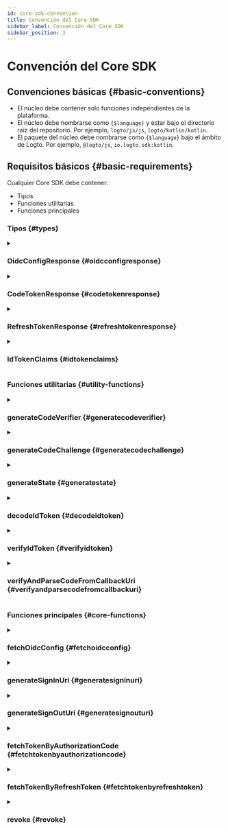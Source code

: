 ```yaml
---
id: core-sdk-convention
title: Convención del Core SDK
sidebar_label: Convención del Core SDK
sidebar_position: 3
---
```


# Convención del Core SDK

## Convenciones básicas \{#basic-conventions}

- El núcleo debe contener solo funciones independientes de la plataforma.
- El núcleo debe nombrarse como `{$language}` y estar bajo el directorio raíz del repositorio. Por ejemplo, `logto/js/js`, `logto/kotlin/kotlin`.
- El paquete del núcleo debe nombrarse como `{$language}` bajo el ámbito de Logto. Por ejemplo, `@logto/js`, `io.logto.sdk:kotlin`.

## Requisitos básicos \{#basic-requirements}

Cualquier Core SDK debe contener:

- Tipos
- Funciones utilitarias
- Funciones principales

### Tipos \{#types}

<details>
  <summary>

### OidcConfigResponse \{#oidcconfigresponse}

</summary>

La configuración del proveedor de identidad, que se puede obtener a través de la API `/oidc/.well-known/openid-configuration`.

**Propiedades**

| Nombre                | Tipo     |
| --------------------- | -------- |
| authorizationEndpoint | `string` |
| tokenEndpoint         | `string` |
| endSessionEndpoint    | `string` |
| revocationEndpoint    | `string` |
| jwksUri               | `string` |
| issuer                | `string` |

</details>

<details>
  <summary>

### CodeTokenResponse \{#codetokenresponse}

</summary>

Los datos de respuesta de `/oidc/token` (por código de autorización).

**Propiedades**

| Nombre       | Tipo     | Requerido |
| ------------ | -------- | --------- |
| accessToken  | `string` | ✅        |
| refreshToken | `string` |           |
| idToken      | `string` | ✅        |
| scope        | `string` | ✅        |
| expiresIn    | `number` | ✅        |

</details>

<details>
  <summary>

### RefreshTokenResponse \{#refreshtokenresponse}

</summary>

Los datos de respuesta de `/oidc/token` (por token de actualización) al refrescar tokens mediante un token de actualización.

**Propiedades**

| Nombre       | Tipo     | Requerido |
| ------------ | -------- | --------- |
| accessToken  | `string` | ✅        |
| refreshToken | `string` | ✅        |
| idToken      | `string` |           |
| scope        | `string` | ✅        |
| expiresIn    | `number` | ✅        |

</details>

<details>
  <summary>

### IdTokenClaims \{#idtokenclaims}

</summary>

Reclamos llevados por el token de ID.

**Propiedades**

| Nombre   | Tipo     | Requerido |
| -------- | -------- | --------- |
| sub      | `string` | ✅        |
| aud      | `string` | ✅        |
| exp      | `number` | ✅        |
| iat      | `number` | ✅        |
| iss      | `string` | ✅        |
| atHash   | `string` |           |
| username | `string` |           |
| name     | `string` |           |
| avatar   | `string` |           |

</details>

### Funciones utilitarias \{#utility-functions}

<details>
  <summary>

### generateCodeVerifier \{#generatecodeverifier}

</summary>

Generar un verificador de código.  
La longitud del verificador de código está codificada como 64.  
El valor de retorno DEBE estar encriptado a una cadena en formato base64 segura para URL.

**Referencia**

- [PKCE](https://oauth.net/2/pkce/)

**Parámetros**

Ninguno.

**Tipo de retorno**

`string`

</details>

<details id="generatecodeverifier">
  <summary>

### generateCodeChallenge \{#generatecodechallenge}

</summary>

Generar un desafío de código basado en un verificador de código.  
Este método encripta el verificador de código y devuelve el resultado en un formato Base64 seguro para URL.  
Codificamos el algoritmo de encriptación como `SHA-256` en Logto V1.

**Referencia**

- [PKCE](https://oauth.net/2/pkce/)

**Parámetros**

| Nombre       | Tipo     | Notas                             |
| ------------ | -------- | --------------------------------- |
| codeVerifier | `string` | Generado por generateCodeVerifier |

**Tipo de retorno**

`string`

</details>

<details>
  <summary>

### generateState \{#generatestate}

</summary>

"State" se utiliza para prevenir el ataque CSRF.  
La longitud del "state" está codificada como 64.  
La cadena de resultado que se devolverá DEBE estar encriptada a una cadena en formato base64 segura para URL.

**Referencia**

- [CSRF](https://datatracker.ietf.org/doc/html/rfc6749#section-10.12)

**Parámetros**

Ninguno.

**Tipo de retorno**

`string`

</details>

<details>
  <summary>

### decodeIdToken \{#decodeidtoken}

</summary>

Decodificar un Token de ID sin verificación secreta.  
Devuelve un `IdTokenClaims` que lleva todos los reclamos del token en la sección de carga útil.

**Parámetros**

| Nombre | Tipo     |
| ------ | -------- |
| token  | `string` |

**Tipo de retorno**

`IdTokenClaims`

**Lanza**

- El `token` no es un JWT válido.

</details>

<details>
  <summary>

### verifyIdToken \{#verifyidtoken}

</summary>

Verificar si un Token de ID es legal.

**Verificar clave de firma**

OIDC admite el JSON Web Key Set.
Esta función acepta un objeto `JsonWebKeySet` de una biblioteca de terceros (jose) para la verificación.

```json
// Ejemplo de JsonWebKeySet
{
  "keys": [
    {
      "kty": "RSA",
      "use": "sig",
      "kid": "xxxx",
      "e": "xxxx",
      "n": "xxxx"
    }
  ]
}
```

**Verificar reclamos**

- Verificar que el `iss` en el Token de ID coincida con el emisor de este token.
- Verificar que el reclamo `aud` (audiencia) sea igual al ID del cliente.
- Verificar que el tiempo actual sea antes del tiempo de expiración.
- Verificar que el tiempo de emisión (`iat`) no sea más de +/- 1 minuto respecto al tiempo actual.

**Referencia**

- [OpenID connect core - Validación del Token de ID](https://openid.net/specs/openid-connect-core-1_0.html#IDTokenValidation)

**Parámetros**

| Nombre   | Tipo            |
| -------- | --------------- |
| idToken  | `string`        |
| clientId | `string`        |
| issuer   | `string`        |
| jwks     | `JsonWebKeySet` |

**Tipo de retorno**

`void`

**Lanza**

- Fallo en la verificación de la clave de firma
- Fallo en la verificación de reclamos

</details>

<details>
  <summary>

### verifyAndParseCodeFromCallbackUri \{#verifyandparsecodefromcallbackuri}

</summary>

Verificar que el callbackUri de inicio de sesión sea legal y devolver el `code` extraído de callbackUri.

**Verificar URI de Callback**

- Verificar que el `callbackUri` comience con `redirectUri`
- Verificar que no haya `error` en el `callbackUri` (Consultar [Respuesta de Error](https://datatracker.ietf.org/doc/html/rfc6749#section-4.1.2.1) en el URI de redirección).
- Verificar que el `callbackUri` contenga `state`, que debe ser igual al valor `state` que especificaste en `generateSignInUri`.
- Verificar que el `callbackUri` contenga el valor del parámetro `code`, que usarás al solicitar a `/oidc/token` (por token de actualización).

**Parámetros**

| Nombre      | Tipo     |
| ----------- | -------- |
| callbackUri | `string` |
| redirectUri | `string` |
| state       | `string` |

**Tipo de retorno**

`string`

**Lanza**

- Fallos en las verificaciones

</details>

### Funciones principales \{#core-functions}

<details>
  <summary>

### fetchOidcConfig \{#fetchoidcconfig}

</summary>

Devuelve `OidcConfigResponse` solicitando a `/oidc/.well-known/openid-configuration`.

**Parámetros**

| Nombre   | Tipo     | Notas                         |
| -------- | -------- | ----------------------------- |
| endpoint | `string` | El endpoint del servicio OIDC |

**Tipo de retorno**

`OidcConfigResponse`

**Lanza**

- Fallo en la obtención

</details>

<details>
  <summary>

### generateSignInUri \{#generatesigninuri}

</summary>

**Parámetros**

| Nombre                | Tipo       | Requerido | Notas                                                                   |
| --------------------- | ---------- | --------- | ----------------------------------------------------------------------- |
| authorizationEndpoint | `string`   | ✅        |                                                                         |
| clientId              | `string`   | ✅        |                                                                         |
| redirectUri           | `string`   | ✅        |                                                                         |
| codeChallenge         | `string`   | ✅        |                                                                         |
| state                 | `string`   | ✅        |                                                                         |
| scopes                | `string[]` |           | La implementación puede variar según las especificaciones del lenguaje. |
| resources             | `string[]` |           | La implementación puede variar según las especificaciones del lenguaje. |
| prompt                | `string`   |           | Predeterminado: `consent`.                                              |

La URL se generará basada en `authorizationEndpoint` y contendrá los siguientes parámetros de consulta:

**Parámetros de consulta de la URL de inicio de sesión**

| Clave de consulta     | Requerido | Notas                                                                                                               |
| --------------------- | --------- | ------------------------------------------------------------------------------------------------------------------- |
| client_id             | ✅        |                                                                                                                     |
| redirect_uri          | ✅        |                                                                                                                     |
| code_challenge        | ✅        |                                                                                                                     |
| code_challenge_method | ✅        | Codificado como S256.                                                                                               |
| state                 | ✅        |                                                                                                                     |
| scope                 | ✅        | scope siempre contiene openid y offline_access, incluso si el scope de entrada proporciona un valor nulo o vacío.   |
| resource              |           | Podemos agregar resource a uri más de una vez, el backend los convertirá en una lista. e.g. `resource=a&resource=b` |
| response_type         | ✅        | Codificado como code.                                                                                               |
| prompt                | ✅        |                                                                                                                     |

**Tipo de retorno**

`string`

</details>

<details>
  <summary>

### generateSignOutUri \{#generatesignouturi}

</summary>

**Parámetros**

| Nombre                | Tipo     | Requerido |
| --------------------- | -------- | --------- |
| endSessionEndpoint    | `string` | ✅        |
| idToken               | `string` | ✅        |
| postLogoutRedirectUri | `string` |           |

La URL a generar se basará en `endSessionEndpoint` y contendrá los siguientes parámetros de consulta:

**Parámetros de consulta de la URL de cierre de sesión**

| Clave de consulta        | Requerido | Notas                                          |
| ------------------------ | --------- | ---------------------------------------------- |
| id_token_hint            | ✅        | el parámetro `idToken` ingresado               |
| post_logout_redirect_uri |           | el parámetro `postLogoutRedirectUri` ingresado |

**Tipo de retorno**

`string`

</details>

<details>
  <summary>

### fetchTokenByAuthorizationCode \{#fetchtokenbyauthorizationcode}

</summary>

Obtener un token (`CodeTokenResponse`) solicitando a `/oidc/token` (por código de autorización).

**Parámetros**

| Nombre        | Tipo     | Requerido |
| ------------- | -------- | --------- |
| tokenEndpoint | `string` | ✅        |
| code          | `string` | ✅        |
| codeVerifier  | `string` | ✅        |
| clientId      | `string` | ✅        |
| redirectUri   | `string` | ✅        |
| resource      | `string` |           |

**Solicitud HTTP**

- Endpoint: `/oidc/token`
- Método: `POST`
- Content-Type: `application/x-www-form-urlencoded`
- Carga útil:

| Clave de consulta | Tipo                           | Requerido |
| ----------------- | ------------------------------ | --------- |
| grant_type        | `string: 'authorization_code'` | ✅        |
| code              | `string`                       | ✅        |
| code_verifier     | `string`                       | ✅        |
| client_id         | `string`                       | ✅        |
| redirect_uri      | `string`                       | ✅        |
| resource          | `string`                       |           |

**Tipo de retorno**

`CodeTokenResponse`

**Lanza**

- Fallo en la obtención

</details>

<details>
  <summary>

### fetchTokenByRefreshToken \{#fetchtokenbyrefreshtoken}

</summary>

Obtener un token (`RefreshTokenTokenResponse`) a través de `/oidc/token` (por token de actualización).

**Parámetros**

| Nombre        | Tipo       | Requerido |
| ------------- | ---------- | --------- |
| tokenEndpoint | `string`   | ✅        |
| clientId      | `string`   | ✅        |
| refreshToken  | `string`   | ✅        |
| resource      | `string`   |           |
| scopes        | `string[]` |           |

**Solicitud HTTP**

- Endpoint: `/oidc/token`
- Método: `POST`
- Content-Type: `application/x-www-form-urlencoded`
- Carga útil:

| Clave de consulta | Tipo                      | Requerido | Notas                                                                         |
| ----------------- | ------------------------- | --------- | ----------------------------------------------------------------------------- |
| grant_type        | `string: 'refresh_token'` | ✅        |                                                                               |
| refresh_token     | `string`                  | ✅        |                                                                               |
| client_id         | `string`                  | ✅        |                                                                               |
| resource          | `string`                  |           |                                                                               |
| scope             | `string`                  |           | unimos los valores de `scopes` con espacio para construir esta cadena `scope` |

**Tipo de retorno**

`RefreshTokenTokenResponse`

**Lanza**

- Fallo en la obtención

</details>

<details>
  <summary>

### revoke \{#revoke}

</summary>

Solicitar a la API `/oidc/token/revocation` para notificar al servidor de autorización que un token de actualización o acceso previamente obtenido ya no es necesario.

**Parámetros**

| Nombre             | Tipo     | Notas           |
| ------------------ | -------- | --------------- |
| revocationEndpoint | `string` |                 |
| clientId           | `string` |                 |
| token              | `string` | token a revocar |

**Solicitud HTTP**

- Endpoint: `/oidc/token/revocation`
- Método: `POST`
- Content-Type: `application/x-www-form-urlencoded`
- Carga útil:

| Clave de consulta | Tipo     |
| ----------------- | -------- |
| client_id         | `string` |
| token             | `string` |

**Tipo de retorno**

`void`

**Lanza**

- Fallo en la revocación

</details>
